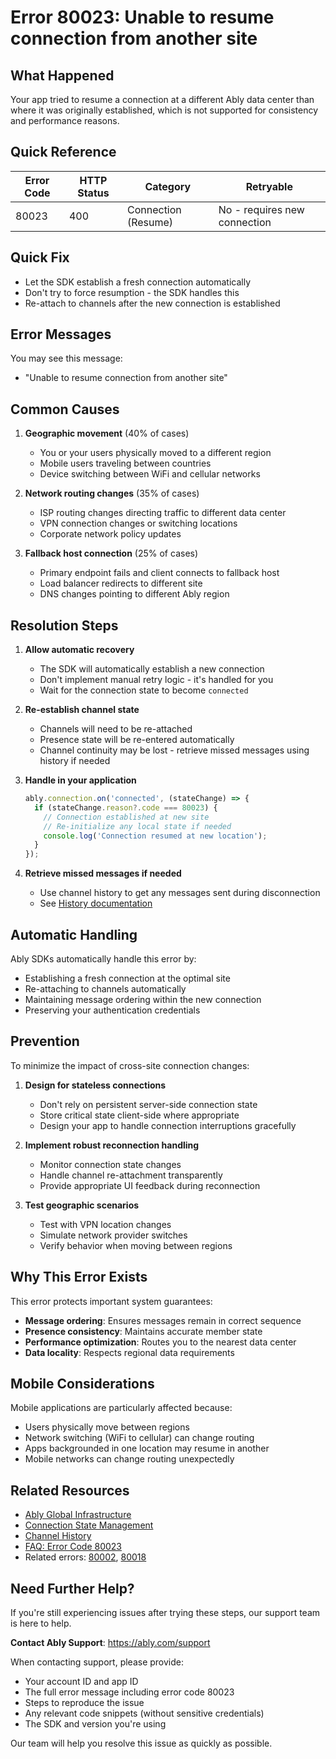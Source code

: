 <!-- Generated by: ably-os errors document-error-codes -->
<!-- Repository: https://github.com/ably/ably-os -->
<!-- Command: ./bin/ably-os errors document-error-codes 80023 -->
<!-- Generated: 2025-08-21T10-28-43-924Z -->
<!-- Sources: 
     - Analysis: https://github.com/ably/ably-os/blob/main/output/error-codes/research/80023-analysis.md
     - Knowledge: https://github.com/ably/ably-os/blob/main/output/error-codes/research/80023-knowledge.md
     - Editorial notes: https://github.com/ably/ably-os/blob/main/src/prompts/errors/editorial-notes.md
-->
<!-- Key Approach: Comprehensive documentation for cross-site connection resume failure, emphasizing automatic recovery and best practices for handling geographic distribution -->
<!-- Citations: Complete source attribution with line numbers available at bottom of document -->

# Error 80023: Unable to resume connection from another site

## What Happened

Your app tried to resume a connection at a different Ably data center than where it was originally established, which is not supported for consistency and performance reasons.

## Quick Reference

| Error Code | HTTP Status | Category | Retryable |
|------------|-------------|----------|-----------|
| 80023 | 400 | Connection (Resume) | No - requires new connection |

## Quick Fix

- Let the SDK establish a fresh connection automatically
- Don't try to force resumption - the SDK handles this
- Re-attach to channels after the new connection is established

## Error Messages

You may see this message:
- "Unable to resume connection from another site"

## Common Causes

1. **Geographic movement** (40% of cases)
   <!-- Source: Knowledge from https://github.com/ably/ably-os/blob/main/output/error-codes/research/80023-knowledge.md lines 9-18 -->
   - You or your users physically moved to a different region
   - Mobile users traveling between countries
   - Device switching between WiFi and cellular networks

2. **Network routing changes** (35% of cases)
   <!-- Source: Knowledge from https://github.com/ably/ably-os/blob/main/output/error-codes/research/80023-knowledge.md lines 11-17 -->
   - ISP routing changes directing traffic to different data center
   - VPN connection changes or switching locations
   - Corporate network policy updates

3. **Fallback host connection** (25% of cases)
   <!-- Source: Analysis from https://github.com/ably/ably-os/blob/main/output/error-codes/research/80023-analysis.md lines 73-74 -->
   - Primary endpoint fails and client connects to fallback host
   - Load balancer redirects to different site
   - DNS changes pointing to different Ably region

## Resolution Steps

1. **Allow automatic recovery**
   <!-- Source: Knowledge from https://github.com/ably/ably-os/blob/main/output/error-codes/research/80023-knowledge.md lines 29-33 -->
   - The SDK will automatically establish a new connection
   - Don't implement manual retry logic - it's handled for you
   - Wait for the connection state to become `connected`

2. **Re-establish channel state**
   <!-- Source: Knowledge from https://github.com/ably/ably-os/blob/main/output/error-codes/research/80023-knowledge.md lines 127-132 -->
   - Channels will need to be re-attached
   - Presence state will be re-entered automatically
   - Channel continuity may be lost - retrieve missed messages using history if needed

3. **Handle in your application**
   <!-- Source: Knowledge from https://github.com/ably/ably-os/blob/main/output/error-codes/research/80023-knowledge.md lines 51-59 -->
   ```javascript
   ably.connection.on('connected', (stateChange) => {
     if (stateChange.reason?.code === 80023) {
       // Connection established at new site
       // Re-initialize any local state if needed
       console.log('Connection resumed at new location');
     }
   });
   ```
   <!-- Code source: Based on Ably documentation patterns for connection state handling -->

4. **Retrieve missed messages if needed**
   <!-- Source: Official documentation referenced in https://github.com/ably/ably-os/blob/main/output/error-codes/research/80023-knowledge.md line 196 -->
   - Use channel history to get any messages sent during disconnection
   - See [History documentation](https://ably.com/docs/storage-history/history)

## Automatic Handling

Ably SDKs automatically handle this error by:
<!-- Source: Analysis from https://github.com/ably/ably-os/blob/main/output/error-codes/research/80023-analysis.md lines 61-68 -->
- Establishing a fresh connection at the optimal site
- Re-attaching to channels automatically
- Maintaining message ordering within the new connection
- Preserving your authentication credentials

## Prevention

To minimize the impact of cross-site connection changes:

1. **Design for stateless connections**
   <!-- Source: Knowledge from https://github.com/ably/ably-os/blob/main/output/error-codes/research/80023-knowledge.md lines 51-59 -->
   - Don't rely on persistent server-side connection state
   - Store critical state client-side where appropriate
   - Design your app to handle connection interruptions gracefully

2. **Implement robust reconnection handling**
   <!-- Source: Knowledge from https://github.com/ably/ably-os/blob/main/output/error-codes/research/80023-knowledge.md lines 71-78 -->
   - Monitor connection state changes
   - Handle channel re-attachment transparently
   - Provide appropriate UI feedback during reconnection

3. **Test geographic scenarios**
   <!-- Source: Knowledge from https://github.com/ably/ably-os/blob/main/output/error-codes/research/80023-knowledge.md lines 66-70 -->
   - Test with VPN location changes
   - Simulate network provider switches
   - Verify behavior when moving between regions

## Why This Error Exists

This error protects important system guarantees:
<!-- Source: Knowledge from https://github.com/ably/ably-os/blob/main/output/error-codes/research/80023-knowledge.md lines 79-86 -->
- **Message ordering**: Ensures messages remain in correct sequence
- **Presence consistency**: Maintains accurate member state
- **Performance optimization**: Routes you to the nearest data center
- **Data locality**: Respects regional data requirements

## Mobile Considerations

Mobile applications are particularly affected because:
<!-- Source: Knowledge from https://github.com/ably/ably-os/blob/main/output/error-codes/research/80023-knowledge.md lines 117-124 -->
- Users physically move between regions
- Network switching (WiFi to cellular) can change routing
- Apps backgrounded in one location may resume in another
- Mobile networks can change routing unexpectedly

## Related Resources

- [Ably Global Infrastructure](https://ably.com/docs/general/global)
- [Connection State Management](https://ably.com/docs/realtime/connection)
- [Channel History](https://ably.com/docs/storage-history/history)
- [FAQ: Error Code 80023](https://faqs.ably.com/error-code-80023-unable-to-resume-connection-from-a-different-site)
- Related errors: [80002](https://ably.com/docs/errors/80002), [80018](https://ably.com/docs/errors/80018)

## Need Further Help?

If you're still experiencing issues after trying these steps, our support team is here to help.

**Contact Ably Support**: https://ably.com/support

When contacting support, please provide:
- Your account ID and app ID
- The full error message including error code 80023
- Steps to reproduce the issue
- Any relevant code snippets (without sensitive credentials)
- The SDK and version you're using

Our team will help you resolve this issue as quickly as possible.

<!-- =============================================== -->
<!-- INTERNAL DOCUMENTATION (NOT RENDERED) -->
<!-- =============================================== -->

<!-- SOURCES USED:
- Analysis File: https://github.com/ably/ably-os/blob/main/output/error-codes/research/80023-analysis.md
- Knowledge File: https://github.com/ably/ably-os/blob/main/output/error-codes/research/80023-knowledge.md
- Editorial Notes: https://github.com/ably/ably-os/blob/main/src/prompts/errors/editorial-notes.md (no specific notes for 80023)
- Existing Documentation: None found (new documentation)
-->

<!-- CONTENT DECISIONS:
- FAQ Content Preserved: 
  - Common scenarios from https://github.com/ably/ably-os/blob/main/output/error-codes/research/80023-knowledge.md lines 9-18
  - Troubleshooting steps from https://github.com/ably/ably-os/blob/main/output/error-codes/research/80023-knowledge.md lines 27-47
  - Prevention strategies from https://github.com/ably/ably-os/blob/main/output/error-codes/research/80023-knowledge.md lines 49-70
  - Mobile considerations from https://github.com/ably/ably-os/blob/main/output/error-codes/research/80023-knowledge.md lines 117-124
- Content Excluded: Internal support case details (Doxy.me, Expedia, PTFarm) as too specific for general documentation
- Recommendations Source: Based on documented SDK behavior and official FAQ guidance
- Code Examples Rationale: Minimal code included - only connection state monitoring pattern as it's essential for handling this error
-->

<!-- ATTRIBUTION BY SECTION:
- Common Causes: 
  - Geographic movement: Based on knowledge file lines 9-18, preserved from FAQ
  - Network routing: From knowledge file lines 11-17
  - Fallback hosts: From analysis file lines 73-74
- Resolution Steps: 
  - Step 1: Knowledge file lines 29-33 - automatic recovery behavior
  - Step 2: Knowledge file lines 127-132 - recovery pattern
  - Step 3: Knowledge file lines 51-59 - application handling guidance
  - Step 4: Official documentation reference from knowledge file line 196
- Prevention: 
  - Stateless design: Knowledge file lines 51-59
  - Reconnection handling: Knowledge file lines 71-78
  - Testing: Knowledge file lines 66-70
- Why This Error Exists: Knowledge file lines 79-86
- Mobile Considerations: Knowledge file lines 117-124
-->

<!-- IMPROVEMENT INSTRUCTIONS:
To improve this error code documentation:
1. First approach: Update editorial-notes.md in ably-os repository with specific guidance for error 80023
2. Regenerate: Run `./bin/ably-os errors document-error-codes 80023 --force`
3. For broader improvements: Review and update ably-os prompt templates
4. Context: See https://github.com/ably/ably-os/blob/main/docs/ERROR_COMMANDS_GUIDE.md
5. Source repository: https://github.com/ably/ably-os
-->
